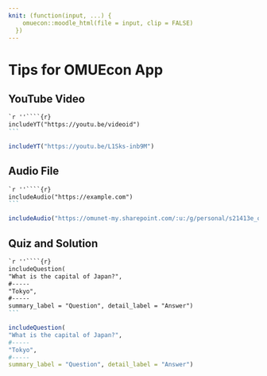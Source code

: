 ```yaml
---
knit: (function(input, ...) {
    omuecon::moodle_html(file = input, clip = FALSE)
  })
---
```


# Tips for OMUEcon App

## YouTube Video

````markdown
`r ''````{r}
includeYT("https://youtu.be/videoid")
```
````

```r
includeYT("https://youtu.be/L1Sks-inb9M")
```



## Audio File

````markdown
`r ''````{r}
includeAudio("https://example.com")
```
````

```r
includeAudio("https://omunet-my.sharepoint.com/:u:/g/personal/s21413e_omu_ac_jp/EcPrgs7iZKNAm8yGWK_vGE0BEc_gfAfUToP1i7wTe01vSA?e=ajLbXP&download=1")
```


## Quiz and Solution 

````markdown
`r ''````{r}
includeQuestion(
"What is the capital of Japan?",
#-----
"Tokyo",
#-----
summary_label = "Question", detail_label = "Answer")
```
````

```r
includeQuestion(
"What is the capital of Japan?",
#-----
"Tokyo",
#-----
summary_label = "Question", detail_label = "Answer")
```
